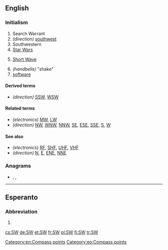 {{also|sw|Sw|Sw.|šw}}
==English==

===Initialism===
{{rfc-header|Initialism}}
{{head|en|initialism}}

# Search Warrant
# ''(direction)'' [[southwest]]
# Southwestern
# [[Star Wars]]
# {{label|en|electronics}} [[short wave|Short Wave]]
# ''(handbells)'' "shake"
# [[software]]

====Derived terms====
* ''(direction)'' [[SSW]], [[WSW]]

====Related terms====
* ''(electronics)'' [[MW]], [[LW]]
* ''(direction)'' [[NW]], [[WNW]], [[NNW]], [[SE]], [[ESE]], [[SSE]], [[S]], [[W]]

====See also====
* ''(electronics)'' [[RF]], [[SHF]], [[UHF]], [[VHF]]
* ''(direction)'' [[N]], [[E]], [[ENE]], [[NNE]]

===Anagrams===
* {{l|en|w's}}, {{l|en|W's}}, {{l|en|WS}}

[[Category:en:Compass points]]

----

==Esperanto==

===Abbreviation===
{{head|eo|abbreviation}}
# {{abbreviation of|suduesto||southwest|lang=eo}}

[[Category:eo:Compass points]]

[[cs:SW]]
[[de:SW]]
[[et:SW]]
[[fr:SW]]
[[pl:SW]]
[[fi:SW]]
[[tr:SW]]
